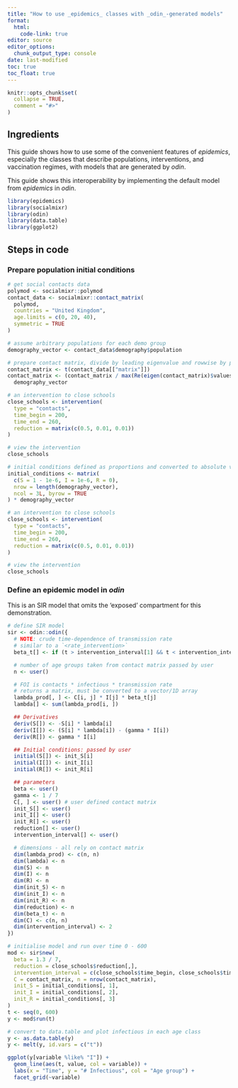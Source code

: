 ```yaml
---
title: "How to use _epidemics_ classes with _odin_-generated models"
format: 
  html:
    code-link: true
editor: source
editor_options: 
  chunk_output_type: console
date: last-modified
toc: true
toc_float: true
---
```


```r
knitr::opts_chunk$set(
  collapse = TRUE,
  comment = "#>"
)
```

## Ingredients

This guide shows how to use some of the convenient features of _epidemics_, especially the classes that describe populations, interventions, and vaccination regimes, with models that are generated by _odin_.

This guide shows this interoperability by implementing the default model from _epidemics_ in _odin_.

```r
library(epidemics)
library(socialmixr)
library(odin)
library(data.table)
library(ggplot2)
```

## Steps in code

### Prepare population initial conditions

```r
# get social contacts data
polymod <- socialmixr::polymod
contact_data <- socialmixr::contact_matrix(
  polymod,
  countries = "United Kingdom",
  age.limits = c(0, 20, 40),
  symmetric = TRUE
)

# assume arbitrary populations for each demo group
demography_vector <- contact_data$demography$population

# prepare contact matrix, divide by leading eigenvalue and rowwise by popsize
contact_matrix <- t(contact_data[["matrix"]])
contact_matrix <- (contact_matrix / max(Re(eigen(contact_matrix)$values))) /
  demography_vector

# an intervention to close schools
close_schools <- intervention(
  type = "contacts",
  time_begin = 200,
  time_end = 260,
  reduction = matrix(c(0.5, 0.01, 0.01))
)

# view the intervention
close_schools

# initial conditions defined as proportions and converted to absolute values
initial_conditions <- matrix(
  c(S = 1 - 1e-6, I = 1e-6, R = 0),
  nrow = length(demography_vector),
  ncol = 3L, byrow = TRUE
) * demography_vector

# an intervention to close schools
close_schools <- intervention(
  type = "contacts",
  time_begin = 200,
  time_end = 260,
  reduction = matrix(c(0.5, 0.01, 0.01))
)

# view the intervention
close_schools
```

### Define an epidemic model in _odin_

This is an SIR model that omits the 'exposed' compartment for this demonstration.

```r
# define SIR model
sir <- odin::odin({
  # NOTE: crude time-dependence of transmission rate
  # similar to a `<rate_intervention>`
  beta_t[] <- if (t > intervention_interval[1] && t < intervention_interval[2]) beta * (1.0 - reduction[i]) else beta*(1 + 0*reduction[i])

  # number of age groups taken from contact matrix passed by user
  n <- user()

  # FOI is contacts * infectious * transmission rate
  # returns a matrix, must be converted to a vector/1D array
  lambda_prod[, ] <- C[i, j] * I[j] * beta_t[j]
  lambda[] <- sum(lambda_prod[i, ])

  ## Derivatives
  deriv(S[]) <- -S[i] * lambda[i]
  deriv(I[]) <- (S[i] * lambda[i]) - (gamma * I[i])
  deriv(R[]) <- gamma * I[i]

  ## Initial conditions: passed by user
  initial(S[]) <- init_S[i]
  initial(I[]) <- init_I[i]
  initial(R[]) <- init_R[i]

  ## parameters
  beta <- user()
  gamma <- 1 / 7
  C[, ] <- user() # user defined contact matrix
  init_S[] <- user()
  init_I[] <- user()
  init_R[] <- user()
  reduction[] <- user()
  intervention_interval[] <- user()

  # dimensions - all rely on contact matrix
  dim(lambda_prod) <- c(n, n)
  dim(lambda) <- n
  dim(S) <- n
  dim(I) <- n
  dim(R) <- n
  dim(init_S) <- n
  dim(init_I) <- n
  dim(init_R) <- n
  dim(reduction) <- n
  dim(beta_t) <- n
  dim(C) <- c(n, n)
  dim(intervention_interval) <- 2
})
```

```r
# initialise model and run over time 0 - 600
mod <- sir$new(
  beta = 1.3 / 7,
  reduction = close_schools$reduction[,],
  intervention_interval = c(close_schools$time_begin, close_schools$time_end),
  C = contact_matrix, n = nrow(contact_matrix),
  init_S = initial_conditions[, 1],
  init_I = initial_conditions[, 2],
  init_R = initial_conditions[, 3]
)
t <- seq(0, 600)
y <- mod$run(t)

# convert to data.table and plot infectious in each age class
y <- as.data.table(y)
y <- melt(y, id.vars = c("t"))

ggplot(y[variable %like% "I"]) +
  geom_line(aes(t, value, col = variable)) +
  labs(x = "Time", y = "# Infectious", col = "Age group") +
  facet_grid(~variable)
```
